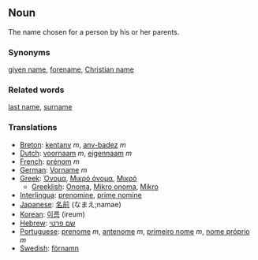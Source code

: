 ==Noun==

The name chosen for a person by his or her parents.

===Synonyms===
[[given name]], [[forename]], [[Christian name]]

===Related words=== 
[[last name]], [[surname]]

===Translations===
*[[Breton]]: [[kentanv]] ''m'', [[anv-badez]] ''m''
*[[Dutch]]: [[voornaam]] ''m'', [[eigennaam]] ''m''
*[[French]]: [[prénom]] ''m''
*[[German]]: [[Vorname]] ''m''
*[[Greek]]: [[Όνομα]], [[Μικρό όνομα]], [[Μικρό]]
**[[Greeklish]]: [[Onoma]], [[Mikro onoma]], [[Mikro]]
*[[Interlingua]]: [[prenomine]], [[prime nomine]]
*[[Japanese]]: [[名前]] (なまえ;namae)
*[[Korean]]: [[이름]] (ireum)
*[[Hebrew]]: [[שם פרטי]]
*[[Portuguese]]: [[prenome]] ''m'', [[antenome]] ''m'', [[primeiro nome]] ''m'', [[nome próprio]] ''m''
*[[Swedish]]: [[förnamn]]